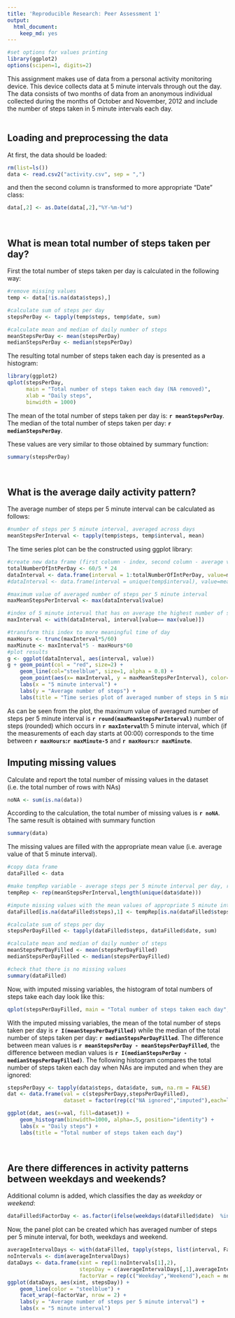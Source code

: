 ```yaml
---
title: 'Reproducible Research: Peer Assessment 1'
output:
  html_document:
    keep_md: yes
---
```

```r
#set options for values printing
library(ggplot2)
options(scipen=1, digits=2)
```

This assignment makes use of data from a personal activity monitoring device.
This device collects data at 5 minute intervals through out the day.
The data consists of two months of data from an anonymous individual collected
during the months of October and November, 2012 and include the number of steps
taken in 5 minute intervals each day.
<br><br>

## Loading and preprocessing the data
At first, the data should be loaded:
```r
rm(list=ls())
data <- read.csv2("activity.csv", sep = ",")
```
and then the second column is transformed to more appropriate "Date" class:
```r
data[,2] <- as.Date(data[,2],"%Y-%m-%d")
```
<br>


## What is mean total number of steps taken per day?
First the total number of steps taken per day is calculated in the following way:
```r
#remove missing values
temp <- data[!is.na(data$steps),]

#calculate sum of steps per day
stepsPerDay <- tapply(temp$steps, temp$date, sum)

#calculate mean and median of daily number of steps
meanStepsPerDay <- mean(stepsPerDay)
medianStepsPerDay <- median(stepsPerDay)
```

The resulting total number of steps taken each day is presented as a histogram:
```r
library(ggplot2)
qplot(stepsPerDay,
      main = "Total number of steps taken each day (NA removed)",
      xlab = "Daily steps",
      binwidth = 1000)
```

The mean of the total number of steps taken per day is: **`r meanStepsPerDay`**.  
The median of the total number of steps taken per day: **`r medianStepsPerDay`**.


These values are very similar to those obtained by summary function:
```r
summary(stepsPerDay)
```
<br>


## What is the average daily activity pattern?
The average number of steps per 5 minute interval can be calculated as follows:
```r
#number of steps per 5 minute interval, averaged across days
meanStepsPerInterval <- tapply(temp$steps, temp$interval, mean)

```

The time series plot can be the constructed using ggplot library:
```r
#create new data frame (first column - index, second column - average value)
totalNumberOfIntPerDay <- 60/5 * 24
dataInterval <- data.frame(interval = 1:totalNumberOfIntPerDay, value=meanStepsPerInterval)
#dataInterval <- data.frame(interval = unique(temp$interval), value=meanStepsPerInterval)

#maximum value of averaged number of steps per 5 minute interval
maxMeanStepsPerInterval <- max(dataInterval$value)

#index of 5 minute interval that has on average the highest number of steps
maxInterval <- with(dataInterval, interval[value== max(value)])

#transform this index to more meaningful time of day
maxHours <- trunc(maxInterval*5/60)
maxMinute <- maxInterval*5 - maxHours*60
#plot results
g <- ggplot(dataInterval, aes(interval, value))
g + geom_point(col = "red", size=2) + 
    geom_line(col="steelblue", size=1, alpha = 0.8) +
    geom_point(aes(x= maxInterval, y = maxMeanStepsPerInterval), color="red", size = 4, alpha = 0.9) +
    labs(x = "5 minute interval") +
    labs(y = "Average number of steps") +
    labs(title = "Time series plot of averaged number of steps in 5 minute interval")
```

As can be seen from the plot, the maximum value of averaged number of steps per 5 minute interval is **`r round(maxMeanStepsPerInterval)`** number of steps (rounded) which occurs in **`r maxInterval`**th 5 minute interval, which (if the measurements of each day starts at 00:00) corresponds to the time between **`r maxHours`:`r maxMinute-5`** and **`r maxHours`:`r maxMinute`**.
<br>


## Imputing missing values
Calculate and report the total number of missing values in the dataset (i.e. the total number of rows with NAs)
```r
noNA <- sum(is.na(data))
```
According to the calculation, the total number of missing values is **`r noNA`**. The same result is obtained with summary function
```r
summary(data)
```
The missing values are filled with the appropriate mean value (i.e. average value of that 5 minute interval). 
```r
#copy data frame
dataFilled <- data

#make tempRep variable - average steps per 5 minute interval per day, repeat it for number of days in dataset
tempRep <- rep(meanStepsPerInterval,length(unique(data$date)))

#impute missing values with the mean values of appropriate 5 minute interval
dataFilled[is.na(dataFilled$steps),1] <- tempRep[is.na(dataFilled$steps)]

#calculate sum of steps per day
stepsPerDayFilled <- tapply(dataFilled$steps, dataFilled$date, sum)

#calculate mean and median of daily number of steps
meanStepsPerDayFilled <- mean(stepsPerDayFilled)
medianStepsPerDayFilled <- median(stepsPerDayFilled)

#check that there is no missing values
summary(dataFilled)
```
Now, with imputed missing variables, the histogram of total numbers of steps take each day look like this:
```r
qplot(stepsPerDayFilled, main = "Total number of steps taken each day", xlab = "Daily steps", binwidth = 1000)
```

With the imputed missing variables, the mean of the total number of steps taken per day is **`r I(meanStepsPerDayFilled)`** while the median of the total number of steps taken per day: **`r medianStepsPerDayFilled`**. The difference between mean values is **`r meanStepsPerDay - meanStepsPerDayFilled`**, the difference between median values is **`r I(medianStepsPerDay - medianStepsPerDayFilled)`**. The following histogram compares the total number of steps taken each day when NAs are imputed and when they are ignored:
```r
stepsPerDayy <- tapply(data$steps, data$date, sum, na.rm = FALSE)
dat <- data.frame(val = c(stepsPerDayy,stepsPerDayFilled),
                  dataset = factor(rep(c("NA ignored","imputed"),each=length(stepsPerDayy))))

ggplot(dat, aes(x=val, fill=dataset)) +
    geom_histogram(binwidth=1000, alpha=.5, position="identity") +
    labs(x = "Daily steps") +
    labs(title = "Total number of steps taken each day")
```
<br>


## Are there differences in activity patterns between weekdays and weekends?
Additional column is added, which classifies the day as *weekday* or *weekend*:
```r
dataFilled$FactorDay <- as.factor(ifelse(weekdays(dataFilled$date)  %in% c("subota","nedjelja"), "Weekend", "Weekday"))
```
Now, the panel plot can be created which has averaged number of steps per 5 minute interval, for both, weekdays and weekend.
```r
averageIntervalDays <- with(dataFilled, tapply(steps, list(interval, FactorDay), mean))
noIntervals <- dim(averageIntervalDays)
dataDays <- data.frame(xint = rep(1:noIntervals[1],2), 
                       stepsDay = c(averageIntervalDays[,1],averageIntervalDays[,2]),
                       factorVar = rep(c("Weekday","Weekend"),each = noIntervals[1]))
ggplot(dataDays, aes(xint, stepsDay)) +
    geom_line(color = "steelblue") +
    facet_wrap(~factorVar, nrow = 2) +
    labs(y = "Average number of steps per 5 minute interval") +
    labs(x = "5 minute interval")

```



<br>